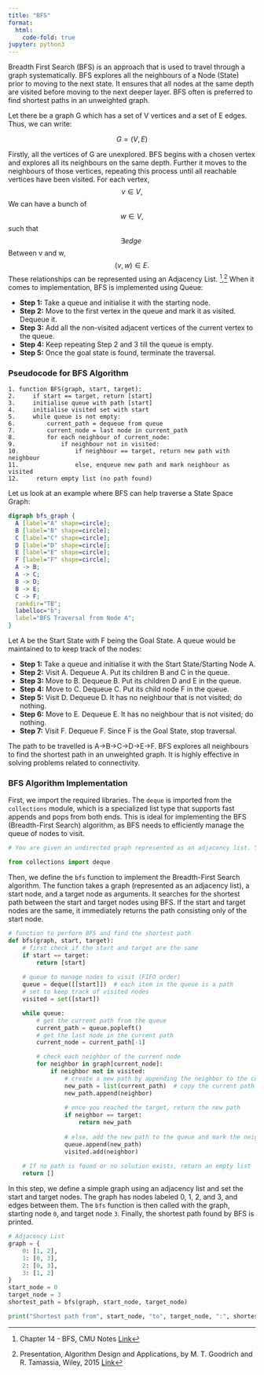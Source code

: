 ```yaml
---
title: "BFS"
format:
  html:
    code-fold: true
jupyter: python3
---
```


Breadth First Search (BFS) is an approach that is used to travel through a graph systematically. BFS explores all the neighbours of a Node (State) prior to moving to the next state. It ensures that all nodes at the same depth are visited before moving to the next deeper layer. BFS often is preferred to find shortest paths in an unweighted graph. 

Let there be a graph G which has a set of V vertices and a set of E edges. Thus, we can write:

$$ G = (V,E) $$

Firstly, all the vertices of G are unexplored. BFS begins with a chosen vertex and explores all its neighbours on the same depth. Further it moves to the neighbours of those vertices, repeating this process until all reachable vertices have been visited. For each vertex, $$ v \in V, $$ We can have a bunch of $$ w \in V, $$ such that $$ \exists edge\ $$ Between v and w, $$ (v, w) \in E. $$ These relationships can be represented using an Adjacency List. [^1],[^2] When it comes to implementation, BFS is implemented using Queue:

<ul>
  <li>**Step 1:** Take a queue and initialise it with the starting node.</li>
  <li>**Step 2:** Move to the first vertex in the queue and mark it as visited. Dequeue it.</li>
  <li>**Step 3:** Add all the non-visited adjacent vertices of the current vertex to the queue.</li>
  <li>**Step 4:** Keep repeating Step 2 and 3 till the queue is empty.</li>
  <li>**Step 5:** Once the goal state is found, terminate the traversal.</li>
</ul>

### Pseudocode for BFS Algorithm

```plaintext
1. function BFS(graph, start, target):
2.     if start == target, return [start]
3.     initialise queue with path [start]
4.     initialise visited set with start
5.     while queue is not empty:
6.         current_path = dequeue from queue
7.         current_node = last node in current_path
8.         for each neighbour of current_node:
9.             if neighbour not in visited:
10.                if neighbour == target, return new path with neighbour
11.                else, enqueue new path and mark neighbour as visited
12.     return empty list (no path found)
```
Let us look at an example where BFS can help traverse a State Space Graph:

```dot
digraph bfs_graph {
  A [label="A" shape=circle];
  B [label="B" shape=circle];
  C [label="C" shape=circle];
  D [label="D" shape=circle];
  E [label="E" shape=circle];
  F [label="F" shape=circle];
  A -> B;
  A -> C;
  B -> D;
  B -> E;
  C -> F;
  rankdir="TB"; 
  labelloc="b";
  label="BFS Traversal from Node A";
}
```

Let A be the Start State with F being the Goal State. A queue would be maintained to to keep track of the nodes:

<ul>
  <li>**Step 1:** Take a queue and initialise it with the Start State/Starting Node A.</li>
  <li>**Step 2:** Visit A. Dequeue A. Put its children B and C in the queue.</li>
  <li>**Step 3:** Move to B. Dequeue B. Put its children D and E in the queue.</li>
  <li>**Step 4:** Move to C. Dequeue C. Put its child node F in the queue.</li>
  <li>**Step 5:** Visit D. Dequeue D. It has no neighbour that is not visited; do nothing.</li>
  <li>**Step 6:** Move to E. Dequeue E. It has no neighbour that is not visited; do nothing.</li>
  <li>**Step 7:** Visit F. Dequeue F. Since F is the Goal State, stop traversal.</li>
</ul>

The path to be travelled is A→B→C→D→E→F. BFS explores all neighbours to find the shortest path in an unweighted graph. It is highly effective in solving problems related to connectivity.

### BFS Algorithm Implementation

First, we import the required libraries. The `deque` is imported from the `collections` module, which is a specialized list type that supports fast appends and pops from both ends. This is ideal for implementing the BFS (Breadth-First Search) algorithm, as BFS needs to efficiently manage the queue of nodes to visit.

```python
# You are given an undirected graph represented as an adjacency list. You need to find the shortest path from a starting node to a target node in the graph using the BFS algorithm.

from collections import deque
```

Then, we define the `bfs` function to implement the Breadth-First Search algorithm. The function takes a graph (represented as an adjacency list), a start node, and a target node as arguments. It searches for the shortest path between the start and target nodes using BFS. If the start and target nodes are the same, it immediately returns the path consisting only of the start node.

```python
# function to perform BFS and find the shortest path
def bfs(graph, start, target):
    # first check if the start and target are the same
    if start == target:
        return [start]
    
    # queue to manage nodes to visit (FIFO order)
    queue = deque([[start]])  # each item in the queue is a path
    # set to keep track of visited nodes
    visited = set([start])

    while queue:
        # get the current path from the queue
        current_path = queue.popleft()
        # get the last node in the current path
        current_node = current_path[-1]

        # check each neighbor of the current node
        for neighbor in graph[current_node]:
            if neighbor not in visited:
                # create a new path by appending the neighbor to the current path
                new_path = list(current_path)  # copy the current path
                new_path.append(neighbor)
                
                # once you reached the target, return the new path
                if neighbor == target:
                    return new_path
                
                # else, add the new path to the queue and mark the neighbor as visited
                queue.append(new_path)
                visited.add(neighbor)
    
    # If no path is found or no solution exists, return an empty list
    return []
```

In this step, we define a simple graph using an adjacency list and set the start and target nodes. The graph has nodes labeled 0, 1, 2, and 3, and edges between them. The `bfs` function is then called with the graph, starting node `0`, and target node `3`. Finally, the shortest path found by BFS is printed.

```python
# Adjacency List
graph = {
    0: [1, 2],
    1: [0, 3],
    2: [0, 3],
    3: [1, 2]
}
start_node = 0
target_node = 3
shortest_path = bfs(graph, start_node, target_node)

print("Shortest path from", start_node, "to", target_node, ":", shortest_path)
```


[^1]: Chapter 14 - BFS, CMU Notes [Link](https://www.cs.cmu.edu/afs/cs/academic/class/15210-s15/www/lectures/bfs-notes.pdf)
[^2]: Presentation, Algorithm Design and Applications, by M. T. Goodrich and R. Tamassia, Wiley, 2015  [Link](https://ics.uci.edu/~goodrich/teach/cs260P/notes/BFS.pdf)